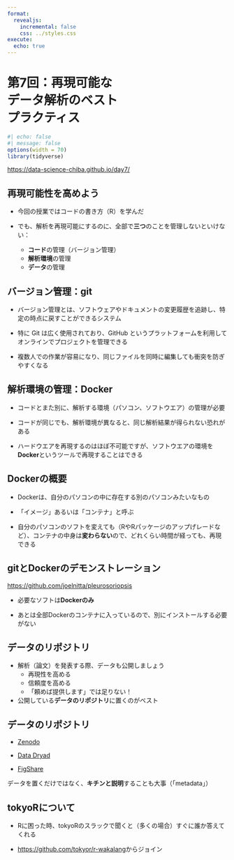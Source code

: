 ```yaml
---
format:
  revealjs:
    incremental: false
    css: ../styles.css
execute: 
  echo: true
---
```


# 第7回：再現可能な<br>データ解析のベスト<br>プラクティス

```r
#| echo: false
#| message: false
options(width = 70)
library(tidyverse)
```

<https://data-science-chiba.github.io/day7/>

## 再現可能性を高めよう

- 今回の授業ではコードの書き方（R）を学んだ

- でも、解析を再現可能にするのに、全部で**三つ**のことを管理しないといけない：
  - **コード**の管理（バージョン管理）
  - **解析環境**の管理
  - **データ**の管理

## バージョン管理：git

- バージョン管理とは、ソフトウェアやドキュメントの変更履歴を追跡し、特定の時点に戻すことができるシステム

- 特に Git は広く使用されており、GitHub というプラットフォームを利用してオンラインでプロジェクトを管理できる

- 複数人での作業が容易になり、同じファイルを同時に編集しても衝突を防ぎやすくなる

## 解析環境の管理：Docker

- コードとまた別に、解析する環境（パソコン、ソフトウエア）の管理が必要

- コードが同じでも、解析環境が異なると、同じ解析結果が得られない恐れがある

- ハードウエアを再現するのはほぼ不可能ですが、ソフトウエアの環境を**Docker**というツールで再現することはできる

## Dockerの概要

- Dockerは、自分のパソコンの中に存在する別のパソコンみたいなもの

- 「イメージ」あるいは「コンテナ」と呼ぶ

- 自分のパソコンのソフトを変えても（RやRパッケージのアップげレードなど）、コンテナの中身は**変わらない**ので、どれくらい時間が経っても、再現できる

## gitとDockerのデモンストレーション

<https://github.com/joelnitta/pleurosoriopsis>

- 必要なソフトは**Dockerのみ**

- あとは全部Dockerのコンテナに入っているので、別にインストールする必要がない

## データのリポジトリ

- 解析（論文）を発表する際、データも公開しましょう
  - 再現性を高める
  - 信頼度を高める
  - 「頼めば提供します」では足りない！

- 公開している**データのリポジトリ**に置くのがベスト

## データのリポジトリ

- [Zenodo](https://zenodo.org/)

- [Data Dryad](https://datadryad.org/)

- [FigShare](https://figshare.com/)

データを置くだけではなく、**キチンと説明**することも大事（「metadata」）

## tokyoRについて

- Rに困った時、tokyoRのスラックで聞くと（多くの場合）すぐに誰か答えてくれる

- <https://github.com/tokyor/r-wakalang>からジョイン